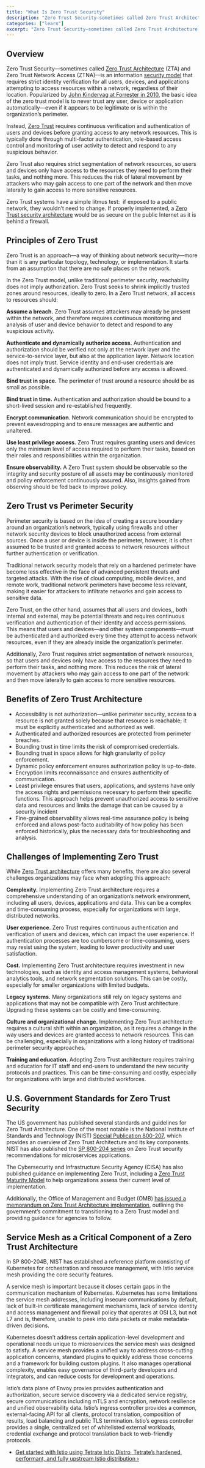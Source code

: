 ```yaml
---
title: "What Is Zero Trust Security"
description: "Zero Trust Security—sometimes called Zero Trust Architecture (ZTA) and Zero Trust Network Access (ZTNA)—is an information security model that requires strict identity verification for all users, devices, and applications attempting to access resources within a network, regardless of their location."
categories: ["learn"]
excerpt: "Zero Trust Security—sometimes called Zero Trust Architecture (ZTA) and Zero Trust Network Access (ZTNA)—is an information security model that requires strict identity verification for all users, devices, and applications attempting to access resources within a network, regardless of their location."
---
```


## [](#overview)Overview

Zero Trust Security—sometimes called [Zero Trust Architecture](/learn/zero-trust/zero-trust-architecture/) (ZTA) and Zero Trust Network Access (ZTNA)—is an information [security model](/learn/kubernetes-security-best-practices/) that requires strict identity verification for all users, devices, and applications attempting to access resources within a network, regardless of their location. Popularized by [John Kindervag at Forrester in 2010](https://www.virtualstarmedia.com/downloads/Forrester_zero_trust_DNA.pdf), the basic idea of the zero trust model is to never trust any user, device or application automatically—even if it appears to be legitimate or is within the organization’s perimeter.

Instead, [Zero Trust](/zero-trust/) requires continuous verification and authentication of users and devices before granting access to any network resources. This is typically done through multi-factor authentication, role-based access control and monitoring of user activity to detect and respond to any suspicious behavior.

Zero Trust also requires strict segmentation of network resources, so users and devices only have access to the resources they need to perform their tasks, and nothing more. This reduces the risk of lateral movement by attackers who may gain access to one part of the network and then move laterally to gain access to more sensitive resources.

Zero Trust systems have a simple litmus test:  if exposed to a public network, they wouldn’t need to change. If properly implemented, a [Zero Trust security architecture](/learn/zero-trust/nist-zero-trust-architecture/) would be as secure on the public Internet as it is behind a firewall.

## [](#principles-of-zero-trust)Principles of Zero Trust

Zero Trust is an approach—a way of thinking about network security—more than it is any particular topology, technology, or implementation. It starts from an assumption that there are no safe places on the network.

In the Zero Trust model, unlike traditional perimeter security, reachability does not imply authorization. Zero Trust seeks to shrink implicitly trusted zones around resources, ideally to zero. In a Zero Trust network, all access to resources should:

**Assume a breach.** Zero Trust assumes attackers may already be present within the network, and therefore requires continuous monitoring and analysis of user and device behavior to detect and respond to any suspicious activity.

**Authenticate and dynamically authorize access.** Authentication and authorization should be verified not only at the network layer and the service-to-service layer, but also at the application layer. Network location does not imply trust. Service identity and end-user credentials are authenticated and dynamically authorized before any access is allowed.

**Bind trust in space.** The perimeter of trust around a resource should be as small as possible.

**Bind trust in time.** Authentication and authorization should be bound to a short-lived session and re-established frequently.

**Encrypt communication**. Network communication should be encrypted to prevent eavesdropping and to ensure messages are authentic and unaltered.

**Use least privilege access.** Zero Trust requires granting users and devices only the minimum level of access required to perform their tasks, based on their roles and responsibilities within the organization.

**Ensure observability.** A Zero Trust system should be observable so the integrity and security posture of all assets may be continuously monitored and policy enforcement continuously assured. Also, insights gained from observing should be fed back to improve policy.

## [](#zero-trust-vs-perimeter-security)Zero Trust vs Perimeter Security

Perimeter security is based on the idea of creating a secure boundary around an organization’s network, typically using firewalls and other network security devices to block unauthorized access from external sources. Once a user or device is inside the perimeter, however, it is often assumed to be trusted and granted access to network resources without further authentication or verification.

Traditional network security models that rely on a hardened perimeter have become less effective in the face of advanced persistent threats and targeted attacks. With the rise of cloud computing, mobile devices, and remote work, traditional network perimeters have become less relevant, making it easier for attackers to infiltrate networks and gain access to sensitive data.

Zero Trust, on the other hand, assumes that all users and devices,, both internal and external, may be potential threats and requires continuous verification and authentication of their identity and access permissions. This means that users and devices—and other system components—must be authenticated and authorized every time they attempt to access network resources, even if they are already inside the organization’s perimeter.

Additionally, Zero Trust requires strict segmentation of network resources, so that users and devices only have access to the resources they need to perform their tasks, and nothing more. This reduces the risk of lateral movement by attackers who may gain access to one part of the network and then move laterally to gain access to more sensitive resources.

## [](#benefits-of-zero-trust-architecture)Benefits of Zero Trust Architecture

*   Accessibility is not authorization—unlike perimeter security, access to a resource is not granted solely because that resource is reachable; it must be explicitly authenticated and authorized as well.
*   Authenticated and authorized resources are protected from perimeter breaches.
*   Bounding trust in time limits the risk of compromised credentials.
*   Bounding trust in space allows for high granularity of policy enforcement.
*   Dynamic policy enforcement ensures authorization policy is up-to-date.
*   Encryption limits reconnaissance and ensures authenticity of communication.
*   Least privilege ensures that users, applications, and systems have only the access rights and permissions necessary to perform their specific functions. This approach helps prevent unauthorized access to sensitive data and resources and limits the damage that can be caused by a security incident
*   Fine-grained observability allows real-time assurance policy is being enforced and allows post-facto auditability of how policy has been enforced historically, plus the necessary data for troubleshooting and analysis.

## [](#challenges-of-implementing-zero-trust)Challenges of Implementing Zero Trust

While [Zero Trust architecture](/learn/zero-trust/what-is-zero-trust-security/) offers many benefits, there are also several challenges organizations may face when adopting this approach:

**Complexity.** Implementing Zero Trust architecture requires a comprehensive understanding of an organization’s network environment, including all users, devices, applications and data. This can be a complex and time-consuming process, especially for organizations with large, distributed networks.

**User experience.** Zero Trust requires continuous authentication and verification of users and devices, which can impact the user experience. If authentication processes are too cumbersome or time-consuming, users may resist using the system, leading to lower productivity and user satisfaction.

**Cost.** Implementing Zero Trust architecture requires investment in new technologies, such as identity and access management systems, behavioral analytics tools, and network segmentation solutions. This can be costly, especially for smaller organizations with limited budgets.

**Legacy systems.** Many organizations still rely on legacy systems and applications that may not be compatible with Zero Trust architecture. Upgrading these systems can be costly and time-consuming.

**Culture and organizational change.** Implementing Zero Trust architecture requires a cultural shift within an organization, as it requires a change in the way users and devices are granted access to network resources. This can be challenging, especially in organizations with a long history of traditional perimeter security approaches.

**Training and education.** Adopting Zero Trust architecture requires training and education for IT staff and end-users to understand the new security protocols and practices. This can be time-consuming and costly, especially for organizations with large and distributed workforces.

## [](#us-government-standards-for-zero-trust-security)U.S. Government Standards for Zero Trust Security

The US government has published several standards and guidelines for Zero Trust Architecture. One of the most notable is the National Institute of Standards and Technology (NIST) [Special Publication 800-207](/blog/nist-sp-207-the-groundwork-for-zero-trust/), which provides an overview of Zero Trust Architecture and its key components. NIST has also published the [SP 800-204 series](/blog/nist-standards-for-zero-trust-the-sp-800-204-series/) on Zero Trust security recommendations for microservices applications.

The Cybersecurity and Infrastructure Security Agency (CISA) has also published guidance on implementing Zero Trust, including a [Zero Trust Maturity Model](https://www.cisa.gov/zero-trust-maturity-model) to help organizations assess their current level of implementation.

Additionally, the Office of Management and Budget (OMB) [has issued a memorandum on Zero Trust Architecture implementation](/blog/us-government-endorses-zero-trust-architecture-for-security/), outlining the government’s commitment to transitioning to a Zero Trust model and providing guidance for agencies to follow.

## [](#service-mesh-as-a-critical-component-of-a-zero-trust-architecture)Service Mesh as a Critical Component of a Zero Trust Architecture

In SP 800-204B, NIST has established a reference platform consisting of Kubernetes for orchestration and resource management, with Istio service mesh providing the core security features.

A service mesh is important because it closes certain gaps in the communication mechanism of Kubernetes. Kubernetes has some limitations the service mesh addresses, including insecure communications by default, lack of built-in certificate management mechanisms, lack of service identity and access management and firewall policy that operates at OSI L3, but not L7 and is, therefore, unable to peek into data packets or make metadata-driven decisions.

Kubernetes doesn’t address certain application-level development and operational needs unique to microservices the service mesh was designed to satisfy. A service mesh provides a unified way to address cross-cutting application concerns, standard plugins to quickly address those concerns and a framework for building custom plugins. It also manages operational complexity, enables easy governance of third-party developers and integrators, and can reduce costs for development and operations.

Istio’s data plane of Envoy proxies provides authentication and authorization, secure service discovery via a dedicated service registry, secure communications including mTLS and encryption, network resilience and unified observability data. Istio’s ingress controller provides a common, external-facing API for all clients, protocol translation, composition of results, load balancing and public TLS termination. Istio’s egress controller provides a single, centralized set of whitelisted external workloads, credential exchange and protocol translation back to web-friendly protocols.

*   [Get started with Istio using Tetrate Istio Distro, Tetrate’s hardened, performant, and fully upstream Istio distribution ›](https://tetrate.io/contact/demo-request)